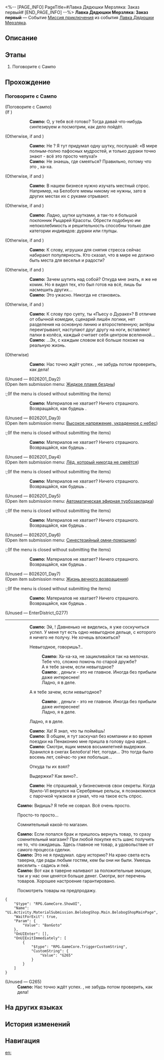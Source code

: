 <%-- [PAGE_INFO]
PageTitle=#Лавка Дядюшки Мерзляка: Заказ первый#
[END_PAGE_INFO] --%>
{{Дополнить|Диалоги.}}
{{Миссия Инфобокс
|id              = 8026201
|Название        = 
|Изображение     = Миссия Лавка Дядюшки Мерзляка Заказ первый.png
|Тип             = Миссия приключения
|Событие         = Лавка Дядюшки Мерзляка
|Глава           = 
|Условия         = Завершена [[Миссия Освоения]] «[[Тишина галактики]]»
|Персонажи       = Первопроходец; Сампо
|СтартЛокация    = [[Ярило-VI]] — [[Административный район]]
|Мир             = Ярило-VI
|Предыдущая      = 
|Следующая       = Лавка Дядюшки Мерзляка: Заказ второй
|Награды         = Кредиты*1 000
}}
'''Лавка Дядюшки Мерзляка: Заказ первый''' — Событие [[Миссия приключения]] из события [[Лавка Дядюшки Мерзляка]].

==Описание==
{{Описание|<!--официальное описание из Перекрёстка судеб-->}}

==Этапы==
# Поговорите с Сампо

==Прохождение==
{{Дополнить}}
===Поговорите с Сампо===
{{Описание миссии|тип=Миссия приключения|локация=Административный район|Сампо вернулся в Белобог с Пенаконии. Кажется, у него есть какое-то дело, к которому он хочет привлечь и вас...}}
{{Диалог Начало}}

;(Поговорите с Сампо)
;(If {{cx}}<!--SubMission Finish: 802620102-->)
::'''Сампо:''' О, у тебя всё готово? Тогда давай что-нибудь синтезируем и посмотрим, как дело пойдёт.
:;(Open item submission menu&colon; [[Mr. Cold Feet's Pop-Up Shop/Product Plan#Легендарная жидкость|Легендарная жидкость]])
:;(If the menu is closed without submitting the items)
::'''Сампо:''' Материалов не хватает? Ничего страшного. Возвращайся, как будешь {{MC|ж=готова|м=готов}}.
;(Otherwise, if {{cx}}<!--SubMission Finish: 802620103--> and {{cx}}<!--SubMission not Finish: 802620201-->)
::'''Сампо:''' Не {{MC|ж=занята|м=занят}}? Я тут придумал одну шутку, послушай: «В мире полным-полно пафосных мудростей, и только дураки точно знают - всё это просто чепуха!»
::'''Сампо:''' Не знаешь, где смеяться? Правильно, потому что это {{Цвет|Ключевой|nobold=1|чепуха}}, ха-ха.
;(Otherwise, if {{cx}}<!--SubMission Finish: 802620203--> and {{cx}}<!--SubMission not Finish: 802620301-->)
::'''Сампо:''' В нашем бизнесе нужно изучать местный спрос. Например, на Белобоге мемы никому не нужны, зато в других местах их с руками отрывают.
;(Otherwise, if {{cx}}<!--SubMission Finish: 802620303--> and {{cx}}<!--SubMission not Finish: 802620401-->)
::'''Сампо:''' Ладно, шутки шутками, а так-то я большой поклонник Рыцарей Красоты. Обрести подобную им непоколебимость и решительность способны только две категории индивидов: дураки или глупцы.
;(Otherwise, if {{cx}}<!--SubMission Finish: 802620403--> and {{cx}}<!--SubMission not Finish: 802620501-->)
::'''Сампо:''' К слову, игрушки для снятия стресса сейчас набирают популярность. Кто сказал, что в мире не должно быть места для веселья и радости?
;(Otherwise, if {{cx}}<!--SubMission Finish: 802620503--> and {{cx}}<!--SubMission not Finish: 802620601-->)
::'''Сампо:''' Зачем шутить над собой? Откуда мне знать, я же не комик. Но я видел тех, кто был готов на всё, лишь бы насмешить других...
::'''Сампо:''' Это ужасно. Никогда {{MC|ж=такой|м=таким}} не становись.
;(Otherwise, if {{cx}}<!--SubMission Finish: 802620603--> and {{cx}}<!--SubMission not Finish: 802620701-->)
::'''Сампо:''' К слову про суету, ты {{MC|ж=смотрела|м=смотрел}} «Пьесу о Дураке»? В отличие от обычной комедии, сценарий лишён логики, нет разделения на основную линию и второстепенную; актёры переигрывают, наступают друг другу на ноги, вставляют палки в колёса, каждый считает себя центром вселенной...
::'''Сампо:''' ...Эх, с каждым словом всё больше похоже на реальную жизнь.
;(Otherwise)
::'''Сампо:''' Нас точно ждёт успех. {{MC|ж=Подруга|м=Дружище}}, не забудь потом проверить, как дела!

;(Unused &mdash; 8026201_Day2)
;(Open item submission menu&colon; [[Mr. Cold Feet's Pop-Up Shop/Product Plan#Жидкое пламя бездны|Жидкое пламя бездны]])
:;(If the menu is closed without submitting the items)
::'''Сампо:''' Материалов не хватает? Ничего страшного. Возвращайся, как будешь {{MC|ж=готова|м=готов}}.

;(Unused &mdash; 8026201_Day3)
;(Open item submission menu&colon; [[Mr. Cold Feet's Pop-Up Shop/Product Plan#Высокое напряжение, украденное с небес|Высокое напряжение, украденное с небес]])
:;(If the menu is closed without submitting the items)
::'''Сампо:''' Материалов не хватает? Ничего страшного. Возвращайся, как будешь {{MC|ж=готова|м=готов}}.

;(Unused &mdash; 8026201_Day4)
;(Open item submission menu&colon; [[Mr. Cold Feet's Pop-Up Shop/Product Plan#Лёд, который никогда не смеётся|Лёд, который никогда не смеётся]])
:;(If the menu is closed without submitting the items)
::'''Сампо:''' Материалов не хватает? Ничего страшного. Возвращайся, как будешь {{MC|ж=готова|м=готов}}.

;(Unused &mdash; 8026201_Day5)
;(Open item submission menu&colon; [[Mr. Cold Feet's Pop-Up Shop/Product Plan#Автоматическая эфирная турбозакладка|Автоматическая эфирная турбозакладка]])
:;(If the menu is closed without submitting the items)
::'''Сампо:''' Материалов не хватает? Ничего страшного. Возвращайся, как будешь {{MC|ж=готова|м=готов}}.

;(Unused &mdash; 8026201_Day6)
;(Open item submission menu&colon; [[Mr. Cold Feet's Pop-Up Shop/Product Plan#Синестезийный омни-помощник|Синестезийный омни-помощник]])
:;(If the menu is closed without submitting the items)
::'''Сампо:''' Материалов не хватает? Ничего страшного. Возвращайся, как будешь {{MC|ж=готова|м=готов}}.

;(Unused &mdash; 8026201_Day7)
;(Open item submission menu&colon; [[Mr. Cold Feet's Pop-Up Shop/Product Plan#Жизнь вечного возвращения|Жизнь вечного возвращения]])
:;(If the menu is closed without submitting the items)
::'''Сампо:''' Материалов не хватает? Ничего страшного. Возвращайся, как будешь {{MC|ж=готова|м=готов}}.

;(Unused &mdash; EnterDistrict_G277)
----
::{{tx}}
::'''Сампо:''' Эй, {{MC|ж=подруга|м=дружище}}! Давненько не виделись, я уже соскучиться успел. У меня тут есть одно невыгодное дельце, с которого я ничего не получу. Не хочешь вложиться?
::{{Диалог|Стрелка}} Невыгодное, говоришь?..
:::'''Сампо:''' Ха-ха-ха, не зацикливайся так на мелочах. Тебе что, сложно помочь по старой дружбе?
:::А я тебе зачем, если невыгодное?
:::'''Сампо:''' {{MC|ж=Подруга|м=Дружище}}, деньги - это не главное. Иногда без прибыли даже интереснее!
:::Ладно, я в деле.
::{{Диалог|Стрелка}} А я тебе зачем, если невыгодное?
:::'''Сампо:''' {{MC|ж=Подруга|м=Дружище}}, деньги - это не главное. Иногда без прибыли даже интереснее!
:::Ладно, я в деле.
::{{Диалог|Стрелка}} Ладно, я в деле.
::'''Сампо:''' Ха! Я знал, что ты поймёшь!
::'''Сампо:''' В общем, я тут заскучал без компании и во время поездки на Пенаконию мне пришла в голову одна идея...
::'''Сампо:''' Смотри, ящик мемов восьмилетней выдержки. Хранился в снегах Белобога! Нет, погоди... Это тогда было восемь лет, сейчас-то уже побольше...
::{{Диалог|Стрелка}} Откуда ты их взял?
::{{Диалог|Стрелка}} Выдержки? Как вино?..
::'''Сампо:''' Не спрашивай, у бизнесменов свои секреты. Когда Ярило-VI вернулся на Серебряные рельсы, я познакомился с парочкой чужаков и узнал, что на такое есть спрос.
::{{tx}}
{{Описание миссии|тип=Миссия приключения|локация=Административный район|Сампо собирается добавить новые сокровища на полки... Но для этого ему нужна ваша помощь.}}
:'''Сампо:''' Видишь? Я тебе не соврал. Всё очень просто.
:{{Диалог|Стрелка}} Просто-то просто...
:{{Диалог|Стрелка}} Сомнительный какой-то магазин.
:'''Сампо:''' Если попался брак и пришлось вернуть товар, то сразу сомнительный магазин? При любой покупке есть шанс получить не то, что ожидаешь. Здесь главное не товар, а удовольствие от самого процесса сделки.
:'''Сампо:''' Это не я придумал. {{MC|ж=Слышала|м=Слышал}} одну историю? На краю света есть таверна, где рады любым гостям, кем бы они ни были. Умеешь веселить - садись и пей.
:'''Сампо:''' Вот как в таверне наливают за положительные эмоции, так и у нас они ценятся больше денег. Смотри, вот перечень товаров. Хорошее настроение гарантировано.
:{{Диалог|Стрелка}} Посмотреть товары на предпродажу.
<pre>{
	"$type": "RPG.GameCore.ShowUI",
	"Name": "Ui.Activity.MaterialSubmission.BelobogShop.Main.BelobogShopMainPage",
	"WaitForExit": true,
	"Param": {
		"Value": "BanGoto"
	},
	"OnUIEnter": [],
	"OnUIExitImmediately": [
		{
			"$type": "RPG.GameCore.TriggerCustomString",
			"CustomString": {
				"Value": "G265"
			}
		}
	]
}</pre>
;(Unused &mdash; G265)
:'''Сампо:''' Нас точно ждёт успех. {{MC|ж=Подруга|м=Дружище}}, не забудь потом проверить, как дела!
{{Диалог Конец}}

==На других языках==
{{На других языках
|en   = Mr. Cold Feet's Pop-Up Shop: Transaction 1
|zhs  = 寒腿叔叔的小店·第一单
|zht  = 寒腿叔叔的小店•第一單
|ja   = コールドフットマート・第1回
|ko   = 춥다리 아저씨의 가게·1차 주문
|es   = Tienda del Sr. Pies Fríos: Pedido 1
|fr   = Boutique de monsieur Patfroide - Transaction 1
|ru   = Лавка Дядюшки Мерзляка: Заказ первый
|th   = ร้านคุณชายขาแข็ง: รายการที่ 1
|vi   = Tiệm Quý Ngài Chân Lạnh - Đơn Hàng 1
|de   = Herr Kaltfuß’ Laden: Transaktion 1
|id   = Toko Tuan Kaki Dingin: Transaksi 1
|pt   = Loja do Sr. Pé-Frio: Transação 1
}}

==История изменений==
{{История изменений|3.5}}

==Навигация==
{{Миссия приключения Навбокс|Глава }}

[[en:]]

